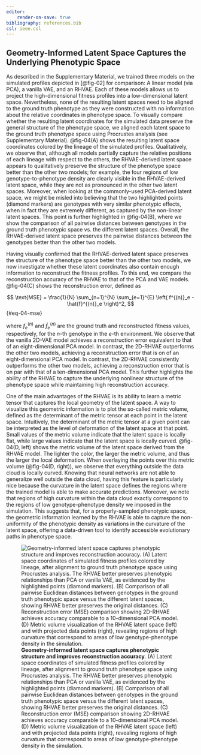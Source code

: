 ```yaml
---
editor:
    render-on-save: true
bibliography: references.bib
csl: ieee.csl
---
```


## Geometry-Informed Latent Space Captures the Underlying Phenotypic Space

As described in the Supplementary Material, we trained three models on the
simulated profiles depicted in [@fig-02] for comparison: A linear model (via
PCA), a vanilla VAE, and an RHVAE. Each of these models allows us to project the
high-dimensional fitness profiles into a low-dimensional latent space.
Nevertheless, none of the resulting latent spaces need to be aligned to the
ground truth phenotype as they were constructed with no information about the
relative coordinates in phenotype space. To visually compare whether the
resulting latent coordinates for the simulated data preserve the general
structure of the phenotype space, we aligned each latent space to the ground
truth phenotype space using Procrustes analysis (see Supplementary Material).
@fig-04(A) shows the resulting latent space coordinates colored by the lineage
of the simulated profiles. Qualitatively, we observe that, although all models
partially capture the relative positions of each lineage with respect to the
others, the RHVAE-derived latent space appears to qualitatively preserve the
structure of the phenotype space better than the other two models; for example,
the four regions of low genotype-to-phenotype density are clearly visible in the
RHVAE-derived latent space, while they are not as pronounced in the other two
latent spaces. Moreover, when looking at the commonly-used PCA-derived latent
space, we might be misled into believing that the two highlighted points
(diamond markers) are genotypes with very similar phenotypic effects, when in
fact they are extremely different, as captured by the non-linear latent spaces.
This point is further highlighted in @fig-04(B), where we show the comparison of
all pairwise distances between genotypes in the ground truth phenotypic space
vs. the different latent spaces. Overall, the RHVAE-derived latent space
preserves the pairwise distances between the genotypes better than the other two
models.

Having visually confirmed that the RHVAE-derived latent space preserves the
structure of the phenotype space better than the other two models, we now
investigate whether these latent coordinates also contain enough information to
reconstruct the fitness profiles. To this end, we compare the reconstruction
accuracy of the RHVAE to that of the PCA and VAE models. @fig-04(C) shows the
reconstruction error, defined as

$$
\text{MSE} = 
\frac{1}{N} 
\sum_{n=1}^{N} 
\sum_{e=1}^{E} 
\left( f^{(n)}_e - \hat{f}^{(n)}_e \right)^2,
$${#eq-04-mse}

where $f^{(n)}_e$ and $\hat{f}^{(n)}_e$ are the ground truth and reconstructed
fitness values, respectively, for the $n$-th genotype in the $e$-th environment.
We observe that the vanilla 2D-VAE model achieves a reconstruction error
equivalent to that of an eight-dimensional PCA model. In contrast, the 2D-RHVAE
outperforms the other two models, achieving a reconstruction error that is on of
an eight-dimensional PCA model. In contrast, the 2D-RHVAE consistently
outperforms the other two models, achieving a reconstruction error that is on
par with that of a ten-dimensional PCA model. This further highlights the
ability of the RHVAE to capture the underlying nonlinear structure of the
phenotype space while maintaining high reconstruction accuracy.

One of the main advantages of the RHVAE is its ability to learn a metric tensor
that captures the local geometry of the latent space. A way to visualize this
geometric information is to plot the so-called metric volume, defined as the
determinant of the metric tensor at each point in the latent space. Intuitively,
the determinant of the metric tensor at a given point can be interpreted as the
level of deformation of the latent space at that point. Small values of the
metric volume indicate that the latent space is locally flat, while large values
indicate that the latent space is locally curved. @fig-04(D, left) shows the
metric volume of the latent space derived from the RHVAE model. The lighter the
color, the larger the metric volume, and thus the larger the local deformation.
When overlaying the points over this metric volume (@fig-04(D, right)), we
observe that everything outside the data cloud is locally curved. Knowing that
neural networks are not able to generalize well outside the data cloud, having
this feature is particularly nice because the curvature in the latent space
defines the regions where the trained model is able to make accurate
predictions. Moreover, we note that regions of high curvature within the data
cloud exactly correspond to the regions of low genotype-phenotype density we
imposed in the simulation. This suggests that, for a properly-sampled phenotypic
space, the geometric information learned by the RHVAE is able to capture the
non-uniformity of the phenotypic density as variations in the curvature of the
latent space, offering a data-driven tool to identify accessible evolutionary
paths in phenotype space.

![**Geometry-informed latent space captures phenotypic structure and improves
reconstruction accuracy**. (A) Latent space coordinates of simulated fitness
profiles colored by lineage, after alignment to ground truth phenotype space
using Procrustes analysis. The RHVAE better preserves phenotypic relationships
than PCA or vanilla VAE, as evidenced by the highlighted points (diamond
markers). (B) Comparison of all pairwise Euclidean distances between genotypes
in the ground truth phenotypic space versus the different latent spaces, showing
RHVAE better preserves the original distances. (C) Reconstruction error (MSE)
comparison showing 2D-RHVAE achieves accuracy comparable to a 10-dimensional PCA
model. (D) Metric volume visualization of the RHVAE latent space (left) and with
projected data points (right), revealing regions of high curvature that
correspond to areas of low genotype-phenotype density in the
simulation.](./fig/main/fig04_v04){#fig-04}